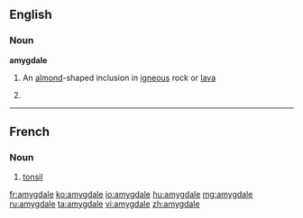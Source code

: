 ==English==

===Noun===
'''amygdale'''

# {{geology}} An [[almond]]-shaped inclusion in [[igneous]] rock or [[lava]]
# {{misspelling of|amygdala}}

----

==French==

===Noun===
{{fr-noun|f}}

# {{anatomy|lang=fr}} [[tonsil]]

[[fr:amygdale]]
[[ko:amygdale]]
[[io:amygdale]]
[[hu:amygdale]]
[[mg:amygdale]]
[[ru:amygdale]]
[[ta:amygdale]]
[[vi:amygdale]]
[[zh:amygdale]]